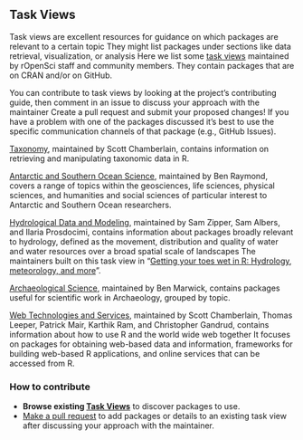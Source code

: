 ## Task Views {#taskviews}

Task views are excellent resources for guidance on which packages are relevant to a certain topic
They might list packages under sections like data retrieval, visualization, or analysis
Here we list some [task views](https://github.com/topics/task-view) maintained by rOpenSci staff and community members.
They contain packages that are on CRAN and/or on GitHub.

You can contribute to task views by looking at the project's contributing guide, then comment in an issue to discuss your approach with the maintainer
Create a pull request and submit your proposed changes! If you have a problem with one of the packages discussed it's best to use the specific communication channels of that package (e.g., GitHub Issues).

[Taxonomy](https://github.com/ropensci/taxonomy/blob/master/README.md), maintained by Scott Chamberlain, contains information on retrieving and manipulating taxonomic data in R.

[Antarctic and Southern Ocean Science](https://github.com/SCAR/ropensci/blob/master/task_view/README.md), maintained by Ben Raymond, covers a range of topics within the geosciences, life sciences, physical sciences, and humanities and social sciences of particular interest to Antarctic and Southern Ocean researchers. 

[Hydrological Data and Modeling](https://github.com/ropensci/Hydrology/blob/master/README.md), maintained by Sam Zipper, Sam Albers, and Ilaria Prosdocimi, contains information about packages broadly relevant to hydrology, defined as the movement, distribution and quality of water and water resources over a broad spatial scale of landscapes
The maintainers built on this task view in "[Getting your toes wet in R: Hydrology, meteorology, and more](https://ropensci.org/blog/2019/04/02/hydrology-task-view/)".

[Archaeological Science](https://github.com/benmarwick/ctv-archaeology/blob/master/README.md), maintained by Ben Marwick, contains packages useful for scientific work in Archaeology, grouped by topic. 

[Web Technologies and Services](https://github.com/ropensci/webservices/blob/master/README.md), maintained by Scott Chamberlain, Thomas Leeper, Patrick Mair, Karthik Ram, and Christopher Gandrud, contains information about how to use R and the world wide web together
It focuses on packages for obtaining web-based data and information, frameworks for building web-based R applications, and online services that can be accessed from R.


### How to contribute

*   **Browse existing [Task Views](https://github.com/topics/task-view)** to discover packages to use.
*   [Make a pull request](#channels-github) to add packages or details to an existing task view after discussing your approach with the maintainer.
